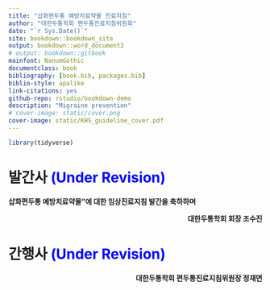 ```yaml
--- 
title: "삽화편두통 예방치료약물 진료지침"
author: "대한두통학회 편두통진료지침위원회"
date: "`r Sys.Date()`"
site: bookdown::bookdown_site
output: bookdown::word_document2
# output: bookdown::gitbook
mainfont: NanumGothic
documentclass: book
bibliography: [book.bib, packages.bib]
biblio-style: apalike
link-citations: yes
github-repo: rstudio/bookdown-demo
description: "Migraine prevention"
# cover-image: static/cover.png
cover-image: static/KHS_guideline_cover.pdf
---
```


```r
library(tidyverse)
```

\frontmatter

<!-- # 머리말 {-} -->

# 발간사 <span style="color:blue;"> (Under Revision) </span> {-}

**삽화편두통 예방치료약물”에 대한 임상진료지침 발간을 축하하며**

<!-- 우선 본 지침을 만들기 위해 노고를 아끼지 않으신 총괄책임자인 정재면위원장님과 모든 실무를 도맡아 해주신 박광열간사님을 비롯한 참여하여 주신 모든 분들께 학회를 대표하여 깊은 감사의 말씀을 드립니다.  -->

<!-- 편두통은 가장 흔한 뇌질환으로 전세계 13억 인구가 고통받고 있습니다. 흔할 뿐아니라 반복되는 통증과 두통에 동반된 증상들로 인한 장애도 매우 커서 세계보건기구(WHO)의 조사에서 질병부담이 큰 질환 2위일 정도로, 심각하게 환자의 삶의 질을 저하시키고 사회경제적 비용 부담을 유발하는 질환입니다. 하지만 아직 편두통에 대한 의과대학과정이나 수련과정에서 교육시간은 절대 부족하고 사회와 보건당국의 이해와 관심은 미미하여 전체 편두통환자의 10% 미만이 제대로 진단과 치료를 받고 있습니다.  -->

<!-- 최근 편두통의 중요성이 부각됨에 따라 미국과 유럽의 많은 나라에서 앞다투어 편두통 진료지침을 제시하고 있습니다. 하지만 편두통의 치료의 많은 부분이 근거보다는 전문가의 견해에 의존하고 있고 나라마다 허가된 약제들이 다르기 때문에 다양한 진료지침은 때로는 혼란의 원인이 될 수도 있습니다. 그런 만큼 우리나라 현실에 부합하고 일차 진료현장에서 쉽게 적용할 수 있는 가이드라인을 개발하여 활용할 필요성이 어느 때보다 높다고 생각합니다. 과거 두차례 대한두통학회의 편두통진료지침이 있었지만 본 지침서는 대한의학회의 진료지침의 개발과 평가방법에 맞춘 최초의 체계적인 임상진료지침이라는 큰 의의가 있습니다. -->

<!-- 본 진료지침은 세계 주요 국가에서 사용되고 있는 진료지침들을 분석하여 우리나라 의료 현장에 맞게 조정하였고, 본 학회 이외도 진료지침 전문가의 자문을 받아 더욱 완성도를 높였습니다. 편두통 치료에 있어 신기원을 이루는 새로운 약제와 기구들이 수년 내에 국내 출시 예정입니다. 빠른 시일내에 새로 개발된 치료법을 포함하는 새로운 지침서를 기대합니다. -->

<div style="text-align: right"> **대한두통학회 회장 조수진** </div>


# 간행사 <span style="color:blue;"> (Under Revision) </span> {-}

<!-- 대한두통학회 창립 20주년을 맞이하여 삽화편두통 예방치료약물 진료지침이 발간됩니다. -->

<!-- 대한두통학회에서는 이미 2002년에 “편두통 진료지침”을, 2009년에 “편두통 진료지침 제 2판”을 발간한 바 있습니다. 초판에서는 당시 미국 신경과학회에서 발표된 “Practice guideline for migraine headache”를 발췌 번역한 것이었기에 우리의 임상상황과는 상이한 부분이 있었고, 우리나라 건강보험 체계의 현실과 맞지 않는 한계가 있었습니다. 하지만 대한두통학회 출범과 함께 두통을 진료하는 임상의사들에게 부족하나마 길잡이 역할을 제공하였다고 생각합니다. 제2판에서는 이런 단점을 보완하여 국내 임상현장의 현실을 반영하도록 애썼고 소아편두통 분야의 가이드라인을 추가하였다는 점에서 의의가 크다고 할 수 있습니다. -->

<!-- 2000년대 중반이 되면서 진료지침의 개발과 검증에 대한 방법론적인 발전으로 국내에서도 한국보건의료원(NECA)의 개원과 함께 대한의학회 주관으로 진료지침 개발의 표준화가 진행되었습니다. 이에 신경학 분야의 진료지침 개발의 필요성을 절감하고 있던 대한신경과학회와 대한두통학회가 협력하여 새로운 개발 체계를 적용한 진료지침을 개발하기로 한 것입니다. 2016년 가을 이번 진료지침의 개시모임이 있은 이후 대한의학회에서 권고하는 방법론을 준수하여 진료지침 개발과정이 시작되었습니다. 간사인 박광열 교수를 포함한 진료지침 위원들이 새로운 방법론에 대한 지식과 경험을 쌓아나가며 느리지만 한 단계씩 개발을 진행하였습니다. 기존에 발간하였던 편두통 진료지침과 다르게 삽화편두통의 예방치료약물로 그 범위를 한정한 것은 실제 임상의 요구가 크다는 점과 체계화된 개발의 경험을 쌓기 위한 두 가지 목적이 있었기 때문입니다.  -->

<!-- 대한두통학회 창립 20주년을 맞이하여 이제 체계화된 개발 과정을 거쳐 두통에 관한 표준진료지침의 첫걸음을 내딛게 되었습니다. 완성도에서는 아직도 미흡한 점이 많습니다. 하지만 앞으로 개발될 일련의 두통 관련 표준진료지침들과 후속 개정작업을 통해 두통질환의 진료와 연구 수준을 높이는 계기가 된다는 점에서 그 의미가 크다고 할 수 있겠습니다 -->

<!-- 진료지침 개발과정이 중단없이 진행될 수 있도록 배려해 주신 대한두통학회 김병건 회장님, 대한신경과학회의 정진상 이사장님과 김원주 진료지침위원장께 우선 감사 드립니다. 궂은 일을 도맡아 해주신 간사 박광열 교수께 큰 빚을 진 느낌입니다. 열정을 잃지 않고 끝까지 작업을 해주신 실무위원들께 머리 숙여 감사의 마음을 전합니다. 개발과정에 나침반이 되어주신 세 분의 외부인사, 박동아, 이유경, 최미영 선생님께도 이 자리를 빌어 감사의 인사를 드립니다. -->


<div style="text-align: right"> **대한두통학회 편두통진료지침위원장 정재면** </div>
